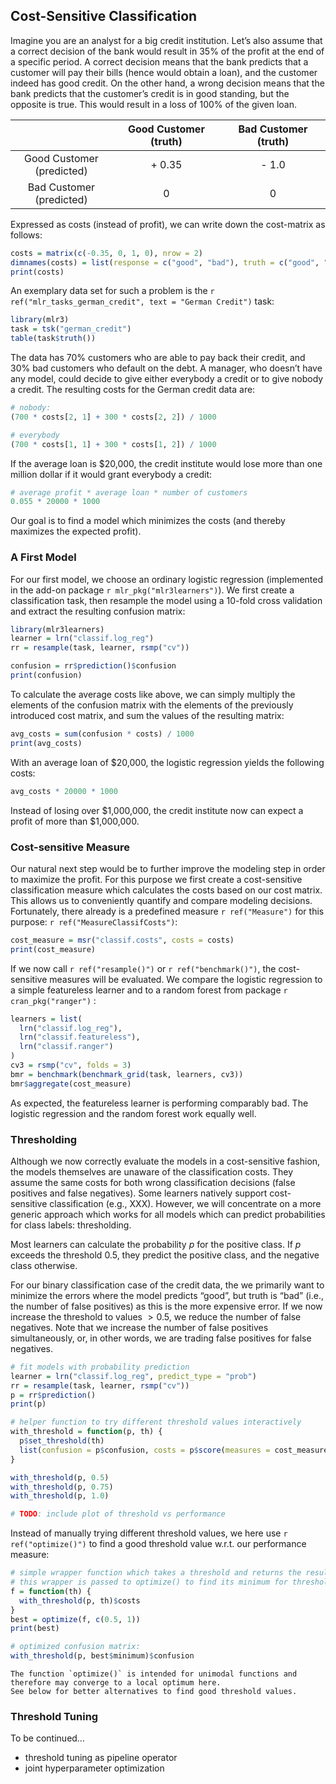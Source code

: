 ## Cost-Sensitive Classification {#cost-sens}


Imagine you are an analyst for a big credit institution.
Let's also assume that a correct decision of the bank would result in 35% of the profit at the end of a specific period.
A correct decision means that the bank predicts that a customer will pay their bills (hence would obtain a loan), and the customer indeed has good credit.
On the other hand, a wrong decision means that the bank predicts that the customer's credit is in good standing, but the opposite is true.
This would result in a loss of 100% of the given loan.

|                           | Good Customer (truth)       | Bad Customer (truth)       |
| :-----------------------: | :-------------------------: | :------------------------: |
| Good Customer (predicted) | + 0.35                      | - 1.0                      |
| Bad Customer (predicted)  | 0                           | 0                          |


Expressed as costs (instead of profit), we can write down the cost-matrix as follows:

```r
costs = matrix(c(-0.35, 0, 1, 0), nrow = 2)
dimnames(costs) = list(response = c("good", "bad"), truth = c("good", "bad"))
print(costs)

```
An exemplary data set for such a problem is the `r ref("mlr_tasks_german_credit", text = "German Credit")` task:

```r
library(mlr3)
task = tsk("german_credit")
table(task$truth())
```

The data has 70% customers who are able to pay back their credit, and 30% bad customers who default on the debt.
A manager, who doesn't have any model, could decide to give either everybody a credit or to give nobody a credit.
The resulting costs for the German credit data are:

```r
# nobody:
(700 * costs[2, 1] + 300 * costs[2, 2]) / 1000

# everybody
(700 * costs[1, 1] + 300 * costs[1, 2]) / 1000
```

If the average loan is $20,000, the credit institute would lose more than one million dollar if it would grant everybody a credit:

```r
# average profit * average loan * number of customers
0.055 * 20000 * 1000
```

Our goal is to find a model which minimizes the costs (and thereby maximizes the expected profit).

### A First Model

For our first model, we choose an ordinary logistic regression (implemented in the add-on package `r mlr_pkg("mlr3learners")`).
We first create a classification task, then resample the model using a 10-fold cross validation and extract the resulting confusion matrix:

```r
library(mlr3learners)
learner = lrn("classif.log_reg")
rr = resample(task, learner, rsmp("cv"))

confusion = rr$prediction()$confusion
print(confusion)
```

To calculate the average costs like above, we can simply multiply the elements of the confusion matrix with the elements of the previously introduced cost matrix, and sum the values of the resulting matrix:

```r
avg_costs = sum(confusion * costs) / 1000
print(avg_costs)
```

With an average loan of \$20,000, the logistic regression yields the following costs:

```r
avg_costs * 20000 * 1000
```

Instead of losing over \$1,000,000, the credit institute now can expect a profit of more than \$1,000,000.

### Cost-sensitive Measure

Our natural next step would be to further improve the modeling step in order to maximize the profit.
For this purpose we first create a cost-sensitive classification measure which calculates the costs based on our cost matrix.
This allows us to conveniently quantify and compare modeling decisions.
Fortunately, there already is a predefined measure `r ref("Measure")` for this purpose: `r ref("MeasureClassifCosts")`:

```r
cost_measure = msr("classif.costs", costs = costs)
print(cost_measure)
```

If we now call `r ref("resample()")` or `r ref("benchmark()")`, the cost-sensitive measures will be evaluated.
We compare the logistic regression to a simple featureless learner and to a random forest from package `r cran_pkg("ranger")` :

```r
learners = list(
  lrn("classif.log_reg"),
  lrn("classif.featureless"),
  lrn("classif.ranger")
)
cv3 = rsmp("cv", folds = 3)
bmr = benchmark(benchmark_grid(task, learners, cv3))
bmr$aggregate(cost_measure)
```

As expected, the featureless learner is performing comparably bad.
The logistic regression and the random forest work equally well.


### Thresholding

Although we now correctly evaluate the models in a cost-sensitive fashion, the models themselves are unaware of the classification costs.
They assume the same costs for both wrong classification decisions (false positives and false negatives).
Some learners natively support cost-sensitive classification (e.g., XXX).
However, we will concentrate on a more generic approach which works for all models which can predict probabilities for class labels: thresholding.

Most learners can calculate the probability $p$ for the positive class.
If $p$ exceeds the threshold $0.5$, they predict the positive class, and the negative class otherwise.

For our binary classification case of the credit data, the we primarily want to minimize the errors where the model predicts "good", but truth is "bad" (i.e., the number of false positives) as this is the more expensive error.
If we now increase the threshold to values $> 0.5$, we reduce the number of false negatives.
Note that we increase the number of false positives simultaneously, or, in other words, we are trading false positives for false negatives.

```r
# fit models with probability prediction
learner = lrn("classif.log_reg", predict_type = "prob")
rr = resample(task, learner, rsmp("cv"))
p = rr$prediction()
print(p)

# helper function to try different threshold values interactively
with_threshold = function(p, th) {
  p$set_threshold(th)
  list(confusion = p$confusion, costs = p$score(measures = cost_measure, task = task))
}

with_threshold(p, 0.5)
with_threshold(p, 0.75)
with_threshold(p, 1.0)

# TODO: include plot of threshold vs performance
```

Instead of manually trying different threshold values, we here use `r ref("optimize()")` to find a good threshold value w.r.t. our performance measure:

```r
# simple wrapper function which takes a threshold and returns the resulting model performance
# this wrapper is passed to optimize() to find its minimum for thresholds in [0.5, 1]
f = function(th) {
  with_threshold(p, th)$costs
}
best = optimize(f, c(0.5, 1))
print(best)

# optimized confusion matrix:
with_threshold(p, best$minimum)$confusion
```

```block
The function `optimize()` is intended for unimodal functions and therefore may converge to a local optimum here.
See below for better alternatives to find good threshold values.
```

### Threshold Tuning

To be continued...

* threshold tuning as pipeline operator
* joint hyperparameter optimization
